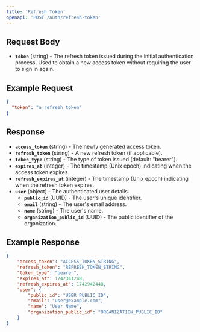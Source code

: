 ```yaml
---
title: 'Refresh Token'
openapi: 'POST /auth/refresh-token'
---
```


## Request Body
- **`token`** (string) - The refresh token issued during the initial authentication process. Used to obtain a new access token without requiring the user to sign in again.

## Example Request
```json
{
  "token": "a_refresh_token"
}
```

## Response
- **`access_token`** (string) - The newly generated access token.
- **`refresh_token`** (string) - A new refresh token (if applicable).
- **`token_type`** (string) - The type of token issued (default: "bearer").
- **`expires_at`** (integer) - The timestamp (Unix epoch) indicating when the access token expires.
- **`refresh_expires_at`** (integer) - The timestamp (Unix epoch) indicating when the refresh token expires.
- **`user`** (object) - The authenticated user details.
  - **`public_id`** (UUID) - The user's unique identifier.
  - **`email`** (string) - The user's email address.
  - **`name`** (string) - The user's name.
  - **`organization_public_id`** (UUID) - The public identifier of the organization.

## Example Response
```json
{
    "access_token": "ACCESS_TOKEN_STRING",
    "refresh_token": "REFRESH_TOKEN_STRING",
    "token_type": "bearer",
    "expires_at": 1742341248,
    "refresh_expires_at": 1742942448,
    "user": {
        "public_id": "USER_PUBLIC_ID",
        "email": "user@example.com",
        "name": "User Name",
        "organization_public_id": "ORGANIZATION_PUBLIC_ID"
    }
}
```

